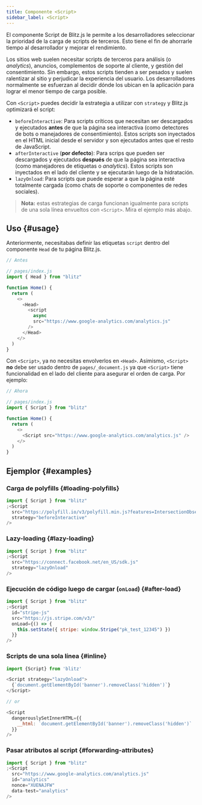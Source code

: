 ```yaml
---
title: Componente <Script>
sidebar_label: <Script>
---
```


El componente Script de Blitz.js le permite a los desarrolladores
seleccionar la prioridad de la carga de scripts de terceros. Esto tiene el
fin de ahorrarle tiempo al desarrollador y mejorar el rendimiento.

Los sitios web suelen necesitar scripts de terceros para análisis (o
_analytics_), anuncios, complementos de soporte al cliente, y gestión del
consentimiento. Sin embargo, estos scripts tienden a ser pesados y suelen
ralentizar al sitio y perjudicar la experiencia del usuario. Los
desarrolladores normalmente se esfuerzan al decidir dónde los ubican en la
aplicación para lograr el menor tiempo de carga posible.

Con `<Script>` puedes decidir la estrategia a utilizar con `strategy` y
Blitz.js optimizará el script:

- `beforeInteractive`: Para scripts críticos que necesitan ser descargados
  y ejecutados **antes** de que la página sea interactiva (como detectores
  de bots o manejadores de consentimiento). Estos scripts son inyectados
  en el HTML inicial desde el servidor y son ejecutados antes que el resto
  de JavaScript.
- `afterInteractive` (**por defecto**): Para scrips que pueden ser
  descargados y ejecutados **después** de que la página sea interactiva
  (como manejadores de etiquetas o _analytics_). Estos scripts son
  inyectados en el lado del cliente y se ejecutarán luego de la
  hidratación.
- `lazyOnload`: Para scripts que puede esperar a que la página esté
  totalmente cargada (como chats de soporte o componentes de redes
  sociales).

> **Nota:** estas estrategias de carga funcionan igualmente para scripts
> de una sola línea envueltos con `<Script>`. Mira el ejemplo más abajo.

## Uso {#usage}

Anteriormente, necesitabas definir las etiquetas `script` dentro del
componente `Head` de tu página Blitz.js.

```js
// Antes

// pages/index.js
import { Head } from "blitz"

function Home() {
  return (
    <>
      <Head>
        <script
          async
          src="https://www.google-analytics.com/analytics.js"
        />
      </Head>
    </>
  )
}
```

Con `<Script>`, ya no necesitas envolverlos en `<Head>`. Asimismo,
`<Script>` **no** debe ser usado dentro de `pages/_document.js` ya que
`<Script>` tiene funcionalidad en el lado del cliente para asegurar el
orden de carga. Por ejemplo:

```js
// Ahora

// pages/index.js
import { Script } from "blitz"

function Home() {
  return (
    <>
      <Script src="https://www.google-analytics.com/analytics.js" />
    </>
  )
}
```

## Ejemplor {#examples}

### Carga de polyfills {#loading-polyfills}

```js
import { Script } from "blitz"
;<Script
  src="https://polyfill.io/v3/polyfill.min.js?features=IntersectionObserverEntry%2CIntersectionObserver"
  strategy="beforeInteractive"
/>
```

### Lazy-loading {#lazy-loading}

```js
import { Script } from "blitz"
;<Script
  src="https://connect.facebook.net/en_US/sdk.js"
  strategy="lazyOnload"
/>
```

### Ejecución de código luego de cargar (`onLoad`) {#after-load}

```js
import { Script } from "blitz"
;<Script
  id="stripe-js"
  src="https://js.stripe.com/v3/"
  onLoad={() => {
    this.setState({ stripe: window.Stripe("pk_test_12345") })
  }}
/>
```

### Scripts de una sola línea {#inline}

```js
import {Script} from 'blitz'

<Script strategy="lazyOnload">
  {`document.getElementById('banner').removeClass('hidden')`}
</Script>

// or

<Script
  dangerouslySetInnerHTML={{
    __html: `document.getElementById('banner').removeClass('hidden')`
  }}
/>
```

### Pasar atributos al script {#forwarding-attributes}

```js
import { Script } from "blitz"
;<Script
  src="https://www.google-analytics.com/analytics.js"
  id="analytics"
  nonce="XUENAJFW"
  data-test="analytics"
/>
```
